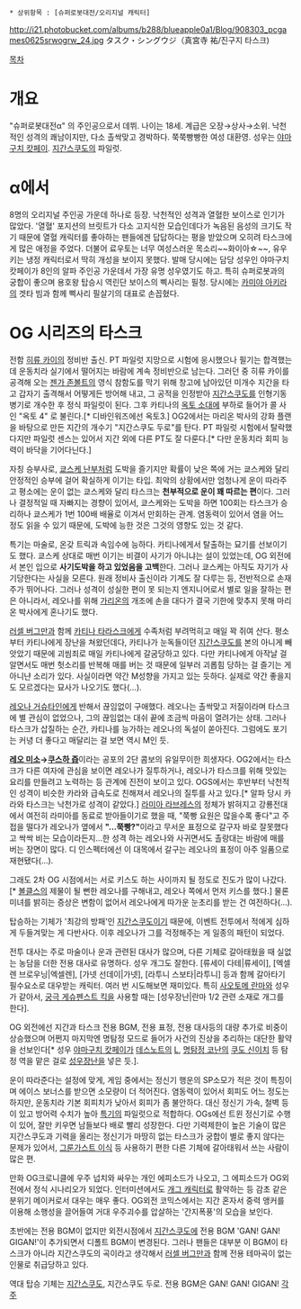  * 상위항목 : [슈퍼로봇대전/오리지널 캐릭터]
http://i21.photobucket.com/albums/b288/blueapple0a1/Blog/908303_pcgames0625srwogrw_24.jpg
タスク・シングウジ（真宮寺 祐/진구지 타스크)

[[목차]]
= 개요 =
"슈퍼로봇대전α" 의 주인공으로서 데뷔. 나이는 18세. 계급은 오장→상사→소위.
낙천적인 성격의 쾌남이지만, 다소 촐싹맞고 경박하다. 쭉쭉빵빵한 여성 대환영.
성우는 [[야마구치 캇페이]]. [[지간스쿠도]]의 파일럿.
= α에서 =
8명의 오리지널 주인공 가운데 하나로 등장. 낙천적인 성격과 열혈한 보이스로 인기가 많았다. '열혈' 포지션의 브릿트가 다소 고지식한 모습인데다가 녹음된 음성의 크기도 작기 때문에 열혈 캐릭터를 좋아하는 팬들에겐 답답하다는 평을 받았으며 오히려 타스크에게 많은 애정을 주었다. 더불어 료우토는 너무 여성스러운 목소리~~화이아☆~~, 유우키는 냉정 캐릭터로서 딱히 개성을 보이지 못했다. 발매 당시에는 담당 성우인 야마구치 캇페이가 8인의 알파 주인공 가운데서 가장 유명 성우였기도 하고. 특히 슈퍼로봇과의 궁합이 좋으며 용호왕 탑승시 역린단 보이스의 삑사리는 필청. 당시에는 [[카미야 아키라]]의 겟타 빔과 함께 삑사리 필살기의 대표로 손꼽혔다.
= OG 시리즈의 타스크 =
전함 [[히류 카이]]의 정비반 출신. PT 파일럿 지망으로 시험에 응시했으나 필기는 합격했는데 운동치라 실기에서 떨어지는 바람에 계속 정비반으로 남는다. 그러던 중 히류 카이를 공격해 오는 [[젠가 존볼트]]의 영식 참함도를 막기 위해 창고에 남아있던 미개수 지간을 타고 갑자기 출격해서 어떻게든 방어해 내고, 그 공적을 인정받아 [[지간스쿠도]]를 인형기동병기로 개수한 후 정식 파일럿이 된다. 그후 카티나의 [[옥토 소대]]에 부하로 들어가 콜 사인 "옥토 4" 로 불린다.[* 디바인워즈에선 옥토3.] OG2에서는 마리온 박사의 강화 플랜을 바탕으로 만든 지간의 개수기 "지간스쿠도 두로"를 탄다. PT 파일럿 시험에서 탈락했다지만 파일럿 센스는 있어서 지간 외에 다른 PT도 잘 다룬다.[* 다만 운동치라 회피 능력이 바닥을 기어다닌다.]

자칭 승부사로, [[쿄스케 난부]]처럼 도박을 즐기지만 확률이 낮은 쪽에 거는 쿄스케와 달리 안정적인 승부에 걸어 확실하게 이기는 타입. 최악의 상황에서만 엄청나게 운이 따라주고 평소에는 운이 없는 쿄스케와 달리 타스크는 '''천부적으로 운이 꽤 따르는 편'''이다. 그러나 결정적일 때 자빠지는 경향이 있어서, 쿄스케와는 도박을 하면 100회는 타스크가 승리하나 쿄스케가 1번 100배 배율로 이겨서 만회하는 관계. 염동력이 있어서 염을 어느 정도 읽을 수 있기 때문에, 도박에 능한 것은 그것의 영향도 있는 것 같다.

특기는 마술로, 온갖 트릭과 속임수에 능하다. 카티나에게서 탈출하는 묘기를 선보이기도 했다. 쿄스케 상대로 매번 이기는 비결이 사기가 아니냐는 설이 있었는데, OG 외전에서 본인 입으로 '''사기도박을 하고 있었음을 고백'''한다. 그러나 쿄스케는 아직도 자기가 사기당한다는 사실을 모른다. 원래 정비사 출신이라 기계도 잘 다루는 등, 전반적으로 손재주가 뛰어나다. 그러나 성격이 성실한 편이 못 되는지 엔지니어로서 별로 일을 잘하는 편은 아니라서, 레오나를 위해 [[가리온]]의 개조에 손을 대다가 결국 기한에 맞추지 못해 마리온 박사에게 혼나기도 했다.

[[러셀 버그만]]과 함께 [[카티나 타라스크]]에게 수족처럼 부려먹히고 매일 꽉 쥐여 산다. 평소부터 카티나에게 장난을 쳐왔던데다, 카티나가 눈독들이던 [[지간스쿠도]]를 본의 아니게 빼앗았기 때문에 괴씸죄로 매일 카티나에게 갈굼당하고 있다. 다만 카티나에게 아작날 걸 알면서도 매번 헛소리를 반복해 매를 버는 것 때문에 일부러 괴롭힘 당하는 걸 즐기는 게 아니냔 소리가 있다. 사실이라면 약간 M성향을 가지고 있는 듯하다. 실제로 약간 좋을지도 모르겠다는 묘사가 나오기도 했다(...).

[[레오나 거슈타인]]에게 반해서 끊임없이 구애했다. 레오나는 촐싹맞고 저질이라며 타스크에 별 관심이 없었으나, 그의 끊임없는 대쉬 끝에 조금씩 마음이 열려가는 상태. 그러나 타스크가 삽질하는 순간, 카티나를 능가하는 레오나의 독설이 쏟아진다. 그럼에도 포기는 커녕 더 좋다고 매달리는 걸 보면 역시 M인 듯. 

'''[[레오 미소]]→[[쿠스하 즙]]'''이라는 공포의 2단 콤보의 유일무이한 희생자다. OG2에서는 타스크가 다른 여자에 관심을 보이면 레오나가 질투하거나, 레오나가 타스크를 위해 맛있는 요리를 만들려고 노력하는 등 관계에 진전이 보이고 있다. OGS에서는 후반부터 낙천적인 성격이 비슷한 카라와 급속도로 친해져서 레오나의 질투를 사고 있다.[* 알파 당시 카라와 타스크는 낙천가로 성격이 같았다.] [[라미아 라브레스]]의 정체가 밝혀지고 강룡전대에서 여전히 라미아를 동료로 받아들이기로 했을 때, "쭉빵 요원은 많을수록 좋다"고 주접을 떨다가 레오나가 옆에서 '''"...쭉빵?"'''이라고 무서운 표정으로 갈구자 바로 잘못했다고 싹싹 비는 모습이라든지...한 성격 하는 레오나와 사귀면서도 촐랑대는 바람에 매를 버는 장면이 많다. 디 인스펙터에선 이 대목에서 갈구는 레오나의 표정이 아주 일품으로 재현됐다(...).

그래도 2차 OG 시점에서는 서로 키스도 하는 사이까지 될 정도로 진도가 많이 나갔다.[* [[볼클스]]의 제물이 될 뻔한 레오나를 구해내고, 레오나 쪽에서 먼저 키스를 했다.] 물론 미녀를 밝히는 증상은 변함이 없어서 레오나에게 따가운 눈초리를 받는 건 여전하다(...).

탑승하는 기체가 '최강의 방패'인 [[지간스쿠도]]이기 때문에, 이벤트 전투에서 적에게 심하게 두들겨맞는 게 다반사다. 이후 레오나가 그를 걱정해주는 게 일종의 패턴이 되었다.

전투 대사는 주로 마술이나 운과 관련된 대사가 많으며, 다른 기체로 갈아태웠을 때 실없는 농담을 더한 전용 대사로 유명하다. 성우 개그도 잘한다. [류세이 다테|류세이], [엑셀렌 브로우닝|엑셀렌], [가넷 선데이|가넷], [라투니 스보타|라투니] 등과 함께 갈아타기 필수요소로 대우받는 캐릭터. 여러 번 시도해보면 재미있다. 특히 [[사오토메 란마]]와 성우가 같아서,  [[궁극 게슈펜스트 킥]]을 사용할 때는 [성우장난|란마 1/2 관련 소재로 개그를 한다].

OG 외전에선 지간과 타스크 전용 BGM, 전용 표정, 전용 대사등의 대량 추가로 비중이 상승했으며 어쩐지 마지막엔 명탐정 모드로 들어가 사건의 진상을 추리하는 대단한 활약을 선보인다[* 성우 [[야마구치 캇페이]]가 [[데스노트]]의 [[L]], [[명탐정 코난]]의 [[쿠도 신이치]] 등 탐정 역을 맡은 걸로 [[성우장난]]을 넣은 듯.].

운이 따라준다는 설정에 맞게, 게임 중에서는 정신기 행운의 SP소모가 적은 것이 특징이며 에이스 보너스를 받으면 소모량이 더 적어진다. 염동력이 있어서 회피도 어느 정도는 하지만, 운동치라 기본 회피치가 낮아서 회피가 좀 불안하다. 대신 정신기 가속, 철벽 등이 있고 방어력 수치가 높아 [[특기]]의 파일럿으로 적합하다. OGs에선 트윈 정신기로 수행이 있어, 잘만 키우면 남들보다 배로 빨리 성장한다. 다만 기력제한이 높은 기술이 많은 지간스쿠도과 기력을 올리는 정신기가 마땅히 없는 타스크가 궁합이 별로 좋지 않다는 문제가 있어서, [[그룬가스트 이식]] 등 사용하기 편한 다른 기체에 갈아태워서 쓰는 사람이 많은 편.

만화 OG크로니클에 우주 넙치와 싸우는 개인 에피소드가 나오고, 그 에피소드가 OG외전에서 정식 시나리오가 되었다. 인터미션에서도 [[개그 캐릭터]]로 활약하는 등 감초 같은 분위기 메이커로서 대우는 매우 좋다. OG외전 코믹스에서는 지간 혼자서 중력 앵커를 이용해 소행성을 끌어들여 거대 우주괴수를 압살하는 '간지폭풍'의 모습을 보인다.

초반에는 전용 BGM이 없지만 외전시점에서 [[지간스쿠도]]에 전용 BGM 'GAN! GAN! GIGAN!'이 추가되면서 디폴트 BGM이 변경된다. 그러나 팬들은 대부분 이 BGM이 타스크가 아니라 지간스쿠도의 곡이라고 생각해서 [[러셀 버그만]]과 함께 전용 테마곡이 없는 인물로 취급당하고 있다.

역대 탑승 기체는 [[지간스쿠도]], 지간스쿠도 두로.
전용 BGM은 GAN! GAN! GIGAN!
[[각주]]
